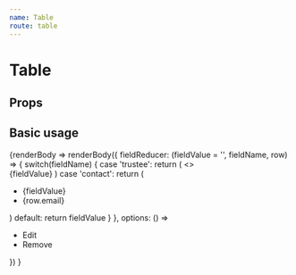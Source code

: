 ```yaml
---
name: Table
route: table
---
```



# Table

## Props

## Basic usage

<Playground>
	<TableBase 
		columns={[
			{ label: 'Trustee', sortField: 'trustee' },
			{ label: 'Dorrespondance Address', sortField: 'address' },
			{ label: 'Contact Details', sortField: 'contact' },
		]} 
		data={[
			{trustee: 'Fred Sandors', address: 'Napier House, Trafalgar Place, Brighton, BN1 4DW', contact: '01273', email: 'test@tpr.gov.uk', valid: true},
			{trustee: 'Sally Fields', address: 'Napier House, Trafalgar Place, Brighton, BN1 4DW', contact: '01273 123 456', email: 'test@tpr.gov.uk', valid: false},
			{trustee: 'Chandraprakasha Balakrishan', address: 'Napier House, Trafalgar Place, Brighton, BN1 4DW', contact: '01273 123 456', email: 'test@tpr.gov.uk', valid: true},
		]}
	>
		{renderBody =>
			renderBody({
				fieldReducer: (fieldValue = '', fieldName, row) => {
					switch(fieldName) {
						case 'trustee': 
							return (
								<>
									<div style={{width: "10px", height: '100%', background: row.valid ? 'green' : 'red', marginRight: 10}} />
									{fieldValue}
								</>
							)
						case 'contact':
							return (
								<ul>
									<li>{fieldValue}</li>
									<li>{row.email}</li>
								</ul>
							)
						default:
							return fieldValue
					}
				},
				options: () => <ul><li>Edit</li><li>Remove</li></ul>
			})
		}
	</TableBase>
</Playground>
